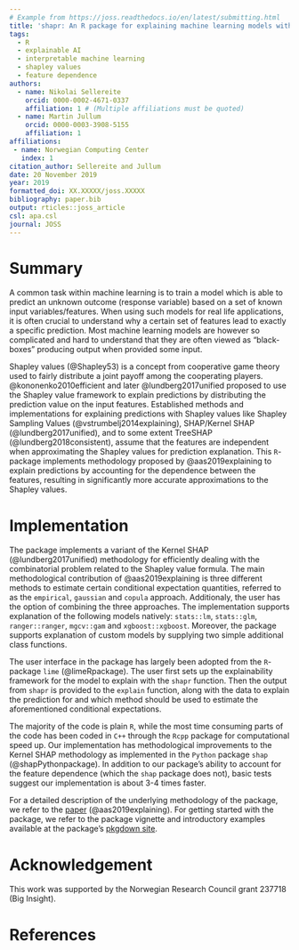 ```yaml
---
# Example from https://joss.readthedocs.io/en/latest/submitting.html
title: 'shapr: An R package for explaining machine learning models with dependence-aware Shapley values'
tags:
  - R
  - explainable AI
  - interpretable machine learning
  - shapley values
  - feature dependence
authors:
  - name: Nikolai Sellereite
    orcid: 0000-0002-4671-0337
    affiliation: 1 # (Multiple affiliations must be quoted)
  - name: Martin Jullum
    orcid: 0000-0003-3908-5155
    affiliation: 1
affiliations:
 - name: Norwegian Computing Center
   index: 1
citation_author: Sellereite and Jullum
date: 20 November 2019
year: 2019
formatted_doi: XX.XXXXX/joss.XXXXX
bibliography: paper.bib
output: rticles::joss_article
csl: apa.csl
journal: JOSS
---
```



<!-- What should my paper contain? -->
<!-- Important -->

<!-- Begin your paper with a summary of the high-level functionality of your software for a non-specialist reader. Avoid jargon in this section. -->

<!-- JOSS welcomes submissions from broadly diverse research areas. For this reason, we require that authors include in the paper some sentences that explain the software functionality and domain of use to a non-specialist reader. We also require that authors explain the research applications of the software. The paper should be between 250-1000 words. -->

<!-- Your paper should include: -->

<!-- A list of the authors of the software and their affiliations, using the correct format (see the example below). -->
<!-- A summary describing the high-level functionality and purpose of the software for a diverse, non-specialist audience. -->
<!-- A clear Statement of Need that illustrates the research purpose of the software. -->
<!-- A list of key references, including to other software addressing related needs. -->
<!-- Mention (if applicable) of any past or ongoing research projects using the software and recent scholarly publications enabled by it. -->
<!-- Acknowledgement of any financial support. -->
<!-- As this short list shows, JOSS papers are only expected to contain a limited set of metadata (see example below), a Statement of Need, Summary, Acknowledgements, and References sections. You can look at an example accepted paper. Given this format, a “full length” paper is not permitted, and software documentation such as API (Application Programming Interface) functionality should not be in the paper and instead should be outlined in the software documentation. 

USE: devtools::install_github("benmarwick/wordcountaddin", type = "source", dependencies = TRUE)

for word counting in the Rmarkdwon document (250-1000 words)

-->




# Summary

A common task within machine learning is to train a model which is able to predict an unknown outcome 
(response variable) based on a set of known input variables/features.
When using such models for real life applications, it is often crucial to understand why a certain set of features lead 
to exactly a specific prediction.
Most machine learning models are however so complicated and hard to understand that they are often viewed as 
"black-boxes" producing output when provided some input.

Shapley values (@Shapley53) is a concept from cooperative game theory used to fairly distribute a joint payoff among the
cooperating players. 
@kononenko2010efficient and later @lundberg2017unified proposed to use the Shapley value framework to explain 
predictions by distributing the prediction value on the input features. 
Established methods and implementations for explaining predictions with Shapley values like Shapley 
Sampling Values (@vstrumbelj2014explaining), SHAP/Kernel SHAP (@lundberg2017unified), and to some extent TreeSHAP 
(@lundberg2018consistent), assume that the features are independent when approximating the Shapley values for prediction
explanation. 
This `R`-package implements methodology proposed by @aas2019explaining to explain predictions by accounting for the 
dependence between the features, resulting in significantly more accurate approximations to the Shapley values. 



# Implementation

The package implements a variant of the Kernel SHAP (@lundberg2017unified) methodology for efficiently dealing with the 
combinatorial problem related to the Shapley value formula. 
The main methodological contribution of @aas2019explaining is three different methods to estimate certain conditional 
expectation quantities, referred to as the `empirical`, `gaussian` and `copula` approach. Additionaly, the user has
the option of combining the three approaches. 
The implementation supports explanation of the following models natively: `stats::lm`, `stats::glm`, `ranger::ranger`, 
`mgcv::gam` and `xgboost::xgboost`. 
Moreover, the package supports explanation of custom models by supplying two simple additional class functions.

The user interface in the package has largely been adopted from the `R`-package `lime` (@limeRpackage). 
The user first sets up the explainability framework for the model to explain with the `shapr` function. 
Then the output from `shapr` is provided to the `explain` function, along with the data to explain the prediction for
and which method should be used to estimate the aforementioned conditional expectations.

The majority of the code is plain `R`, while the most time consuming parts of the code has been coded in `C++` through 
the `Rcpp` package for computational speed up. 
Our implementation has methodological improvements to the Kernel SHAP methodology as implemented in the 
`Python` package `shap` (@shapPythonpackage). 
In addition to our package's ability to account for the feature dependence (which the `shap` package does not), 
basic tests suggest our implementation is about 3-4 times faster. 

For a detailed description of the underlying methodology of the package, we refer to the 
[paper](https://arxiv.org/abs/1903.10464) (@aas2019explaining).
For getting started with the package, we refer to the package vignette and introductory examples available at the 
package's [pkgdown site](https://norskregnesentral.github.io/shapr/). 

# Acknowledgement

This work was supported by the Norwegian Research Council grant 237718 (Big Insight).


# References
